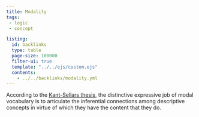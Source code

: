 ```yaml
---
title: Modality
tags:
 - logic 
 - concept

listing:
  id: backlinks
  type: table
  page-size: 100000
  filter-ui: true
  template: "../../ejs/custom.ejs"
  contents:
    - ../../backlinks/modality.yml
---
```



According to the [Kant-Sellars thesis](/docs/phil/Kant-Sellars thesis.html), the distinctive expressive job of modal vocabulary is to articulate the inferential connections among descriptive concepts in virtue of which they have the content that they do.
